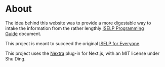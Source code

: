 # About

The idea behind this website was to provide a more digestable way to intake the information from the rather lengthly [ISELP Programming Guide](https://docs.google.com/document/d/19JGCfusp80INEaoEr3Kflopd67AFguzkGtJh-I2Y7Lg/edit?usp=sharing) document.

This project is meant to succeed the original [ISELP for Everyone](https://github.com/benceruleanlu/iselp).

This project uses the [Nextra](https://nextra.site/) plug-in for Next.js, with an MIT license under Shu Ding.
